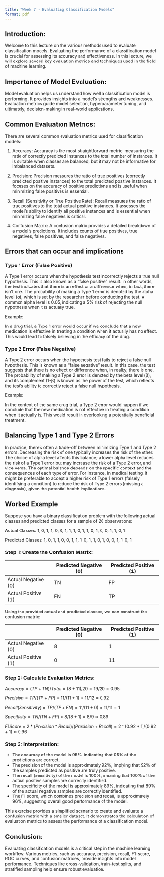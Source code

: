 ```yaml
---
title: "Week 7 - Evaluating Classification Models"
format: pdf
---
```


## Introduction:

Welcome to this lecture on the various methods used to evaluate classification models. Evaluating the performance of a classification model is crucial for assessing its accuracy and effectiveness. In this lecture, we will explore several key evaluation metrics and techniques used in the field of machine learning.

## Importance of Model Evaluation:

Model evaluation helps us understand how well a classification model is performing. It provides insights into a model's strengths and weaknesses. Evaluation metrics guide model selection, hyperparameter tuning, and ultimately, decision-making in real-world applications.

## Common Evaluation Metrics:

There are several common evaluation metrics used for classification models:

1. Accuracy: Accuracy is the most straightforward metric, measuring the ratio of correctly predicted instances to the total number of instances. It is suitable when classes are balanced, but it may not be informative for imbalanced datasets.

2. Precision: Precision measures the ratio of true positives (correctly predicted positive instances) to the total predicted positive instances. It focuses on the accuracy of positive predictions and is useful when minimizing false positives is essential.

3. Recall (Sensitivity or True Positive Rate): Recall measures the ratio of true positives to the total actual positive instances. It assesses the model's ability to identify all positive instances and is essential when minimizing false negatives is critical.

4. Confusion Matrix: A confusion matrix provides a detailed breakdown of a model's predictions. It includes counts of true positives, true negatives, false positives, and false negatives.

## Errors that can occur and implications

### Type 1 Error (False Positive)

A Type 1 error occurs when the hypothesis test incorrectly rejects a true null hypothesis. This is also known as a "false positive" result. In other words, the test indicates that there is an effect or a difference when, in fact, there isn't one. The probability of making a Type 1 error is denoted by the alpha level (α), which is set by the researcher before conducting the test. A common alpha level is 0.05, indicating a 5% risk of rejecting the null hypothesis when it is actually true.

Example:

In a drug trial, a Type 1 error would occur if we conclude that a new medication is effective in treating a condition when it actually has no effect. This would lead to falsely believing in the efficacy of the drug.

### Type 2 Error (False Negative)

A Type 2 error occurs when the hypothesis test fails to reject a false null hypothesis. This is known as a "false negative" result. In this case, the test suggests that there is no effect or difference when, in reality, there is one. The probability of making a Type 2 error is denoted by the beta level (β), and its complement (1-β) is known as the power of the test, which reflects the test's ability to correctly reject a false null hypothesis.

Example:

In the context of the same drug trial, a Type 2 error would happen if we conclude that the new medication is not effective in treating a condition when it actually is. This would result in overlooking a potentially beneficial treatment.

## Balancing Type 1 and Type 2 Errors

In practice, there's often a trade-off between minimizing Type 1 and Type 2 errors. Decreasing the risk of one typically increases the risk of the other. The choice of alpha level affects this balance; a lower alpha level reduces the risk of a Type 1 error but may increase the risk of a Type 2 error, and vice versa. The optimal balance depends on the specific context and the consequences of each type of error. For instance, in medical testing, it might be preferable to accept a higher risk of Type 1 errors (falsely identifying a condition) to reduce the risk of Type 2 errors (missing a diagnosis), given the potential health implications.

## Worked Example

Suppose you have a binary classification problem with the following actual classes and predicted classes for a sample of 20 observations:

Actual Classes: 1, 0, 1, 1, 0, 0, 1, 1, 1, 0, 1, 1, 0, 1, 0, 0, 1, 1, 0, 1

Predicted Classes: 1, 0, 1, 1, 0, 0, 1, 1, 1, 0, 1, 1, 0, 1, 0, 0, 1, 1, 0, 1

### Step 1: Create the Confusion Matrix:

|  | Predicted Negative (0) |	Predicted Positive (1) |
|---|---|---|
| Actual Negative (0) |	TN | FP |
| Actual Positive (1) |	FN | TP |

Using the provided actual and predicted classes, we can construct the confusion matrix:

|  |	Predicted Negative (0) | Predicted Positive (1) |
|---|---|---|
| Actual Negative (0) |	8 |	1 |
| Actual Positive (1) |	0 |	11 |

### Step 2: Calculate Evaluation Metrics:

$Accuracy = (TP + TN) / Total = (8 + 11) / 20 = 19 / 20 = 0.95$

$Precision = TP / (TP + FP) = 11 / (11 + 1) = 11 / 12 ≈ 0.92$

$Recall (Sensitivity) = TP / (TP + FN) = 11 / (11 + 0) = 11 / 11 = 1$

$Specificity = TN / (TN + FP) = 8 / (8 + 1) = 8 / 9 ≈ 0.89$ 

$F1 Score = 2 * (Precision * Recall) / (Precision + Recall) = 2 * (0.92 * 1) / (0.92 + 1) ≈ 0.96$

### Step 3: Interpretation:

- The accuracy of the model is 95%, indicating that 95% of the predictions are correct.
- The precision of the model is approximately 92%, implying that 92% of the samples predicted as positive are truly positive.
- The recall (sensitivity) of the model is 100%, meaning that 100% of the actual positive samples are correctly identified.
- The specificity of the model is approximately 89%, indicating that 89% of the actual negative samples are correctly identified.
- The F1 score, which combines precision and recall, is approximately 96%, suggesting overall good performance of the model.

This exercise provides a simplified scenario to create and evaluate a confusion matrix with a smaller dataset. It demonstrates the calculation of evaluation metrics to assess the performance of a classification model.

## Conclusion:

Evaluating classification models is a critical step in the machine learning workflow.
Various metrics, such as accuracy, precision, recall, F1-score, ROC curves, and confusion matrices, provide insights into model performance. Techniques like cross-validation, train-test splits, and stratified sampling help ensure robust evaluation.
